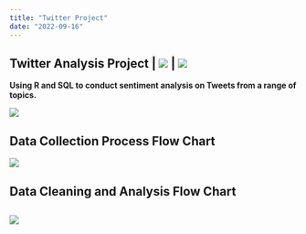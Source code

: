 ```yaml
---
title: "Twitter Project"
date: "2022-09-16"
---
```


## **Twitter Analysis Project \|** ![](https://img.shields.io/badge/%E2%8F%B3-Work%20in%20progress-red) **\|** [![](https://img.shields.io/badge/%F0%9F%94%8D-CLICK%20HERE%20to%20view%20project-informational)](https://github.com/bradfordjohnson/twitter-analysis-project)

**Using R and SQL to conduct sentiment analysis on Tweets from a range of topics.**

![](jeremy-bezanger-EXDRSDPJbv4-unsplash.jpg)

## Data Collection Process Flow Chart

![](data-collection.png)

## Data Cleaning and Analysis Flow Chart

## ![](data-cleaning-analysis.png)
